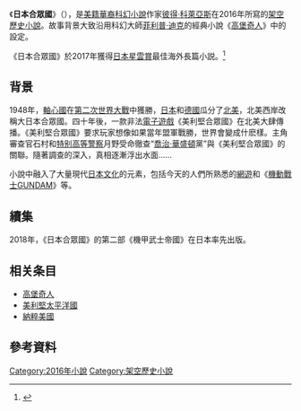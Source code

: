 {{Infobox book
| name         = 日本合眾國<br />''United States of Japan''
| title_orig   =
| translator   =
| image        = 
| caption = 
| author       = 彼得·特萊亞斯(Peter Tieryas)
| cover_artist =
| country      = 
| language      = 英語、中文
| series       =
| genre        = [[架空歷史小說|架空歷史小說]]
| publisher    = 
| release_date = 2016年
| media_type   = 印刷書
| pages        = 
|dewey = 
| isbn         = 9780857665331
| oclc         = 
}}
《'''日本合眾國'''》（{{lang-en|United States of Japan}}），是[[美籍華裔|美籍華裔]][[科幻小說|科幻小說]]作家[[彼得·科萊亞斯|彼得·科萊亞斯]]在2016年所寫的[[架空歷史小說|架空歷史小說]]。故事背景大致沿用科幻大師[[菲利普·K·迪克|菲利普·迪克]]的經典小說《[[高堡奇人|高堡奇人]]》中的設定。

《日本合眾國》於2017年獲得[[星雲獎_(日本)|日本星雲賞]]最佳海外長篇小説。<ref>{{Cite web|title=2017年 第48回星雲賞|url=http://www.sf-fan.gr.jp/awards/2017result.html|accessdate=2020-09-01|work=www.sf-fan.gr.jp|archive-date=2017-04-04|archive-url=https://web.archive.org/web/20170404043154/http://www.sf-fan.gr.jp/awards/2017result.html|dead-url=no}}</ref>

== 背景 ==
1948年，[[轴心国|軸心國]]在[[第二次世界大战|第二次世界大戰]]中獲勝，[[大日本帝国|日本]]和[[納粹德國|德國]]瓜分了[[北美地区|北美]]，北美西岸改稱大日本合眾國。四十年後，一款非法[[電子遊戲|電子遊戲]]《美利堅合眾國》在北美大肆傳播。《美利堅合眾國》要求玩家想像如果當年盟軍戰勝，世界會變成什麽樣。主角審查官石村和[[特别高等警察|特别高等警察]]月野受命徹查“[[乔治·华盛顿|喬治·華盛頓]]黨”與《美利堅合眾國》的關聯。隨著調查的深入，真相逐漸浮出水面……

小說中融入了大量現代[[日本文化|日本文化]]的元素，包括今天的人們所熟悉的[[網遊|網遊]]和《[[機動戰士GUNDAM|機動戰士GUNDAM]]》等。

== 續集 ==
2018年，《日本合眾國》的第二部《機甲武士帝國》在日本率先出版。

== 相关条目 ==
* [[高堡奇人|高堡奇人]]
* [[美利堅太平洋國|美利堅太平洋國]]
* [[納粹美國|納粹美國]]

== 參考資料 ==

[[Category:2016年小說|Category:2016年小說]]
[[Category:架空歷史小說|Category:架空歷史小說]]